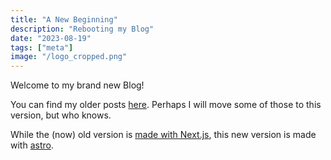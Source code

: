 ```yaml
---
title: "A New Beginning"
description: "Rebooting my Blog"
date: "2023-08-19"
tags: ["meta"]
image: "/logo_cropped.png"
---
```


Welcome to my brand new Blog!

You can find my older posts [here](https://loophole-letters.vercel.app/). Perhaps I will move some of those to this version, but who knows.

While the (now) old version is [made with Next.js](https://loophole-letters.vercel.app/next-blog), this new version is made with [astro](https://astro.build/).
